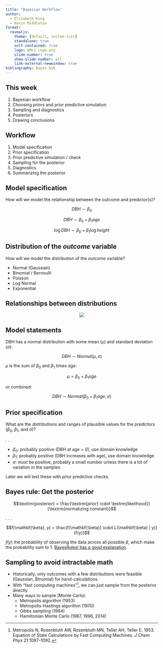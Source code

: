 ```yaml
---
title: "Bayesian Workflow"
author:
  - Elizabeth King
  - Kevin Middleton
format:
  revealjs:
    theme: [default, custom.scss]
    standalone: true
    self-contained: true
    logo: QMLS_Logo.png
    slide-number: true
    show-slide-number: all
    link-external-newwindow: true
bibliography: Bayes.bib
---
```


## This week

1. Bayesian workflow
2. Choosing priors and prior predictive simulation
3. Sampling and diagnostics
4. Posteriors
5. Drawing conclusions


## Workflow

1. Model specification
2. Prior specification
3. Prior predictive simulation / check
4. Sampling for the posterior
5. Diagnostics
6. Summarizing the posterior


## Model specification

How will we model the relationship between the outcome and predictor(s)?

$$DBH \sim \beta_0$$

$$DBH \sim \beta_0 + \beta_1 age$$

$$\log DBH \sim \beta_0 + \beta_1 \log height$$


## Distribution of the *outcome* variable

How will we model the distribution of the outcome variable?

- Normal (Gaussian)
- Binomial / Bernoulli
- Poisson
- Log Normal
- Exponential


## Relationships between distributions

<center>
![](https://i.stack.imgur.com/sau6I.png)
</center>


## Model statements

DBH has a normal distribution with some mean ($\mu$) and standard deviation ($\sigma$):

$$DBH \sim Normal(\mu, \sigma)$$

$\mu$ is the sum of $\beta_0$ and $\beta_1$ times $age$:

$$\mu  = \beta_0 + \beta_1 age$$

or combined:

$$DBH \sim Normal(\beta_0 + \beta_1 age, \sigma)$$


## Prior specification

What are the distributions and ranges of plausible values for the predictors ($\beta_0$, $\beta_1$, and $\sigma$)?

. . .

- $\beta_0$: probably positive (DBH at age = 0), use domain knowledge
- $\beta_1$: probably positive (DBH increases with age), use domain knowledge
- $\sigma$: *must* be positive, probably a small number unless there is a lot of variation in the samples

Later we will test these with prior predictive checks.


## Bayes rule: Get the posterior

$$\textrm{posterior} = \frac{\textrm{prior} \cdot \textrm{likelihood}}{\textrm{normalizing constant}}$$

. . .

$$f(\mathbf{\beta}, y) = \frac{f(\mathbf{\beta}) \cdot L(\mathbf{\beta} | y)}{f(y)}$$

$f(y)$ the probability of observing the data across all possible $\beta$, which make the probability sum to 1. [BayesRules! has a good explanation](https://www.bayesrulesbook.com/chapter-2.html#shortcut-2).


## Sampling to avoid intractable math

::: {.incremental}
- Historically, only outcomes with a few distributions were feasible (Gaussian, Binomial) for hand-calculations.
- With "fast computing machines"^[Metropolis N, Rosenbluth AW, Rosenbluth MN, Teller AH, Teller E. 1953. Equation of State Calculations by Fast Computing Machines. *J Chem Phys* 21:1087–1092.], we can just sample from the posterior directly
- Many ways to sample (Monte Carlo):
  - Metropolis algorithm (1953)
  - Metropolis-Hastings algorithm (1970)
  - Gibbs sampling (1984)
  - Hamiltonian Monte Carlo (1987, 1996, 2014)
:::
